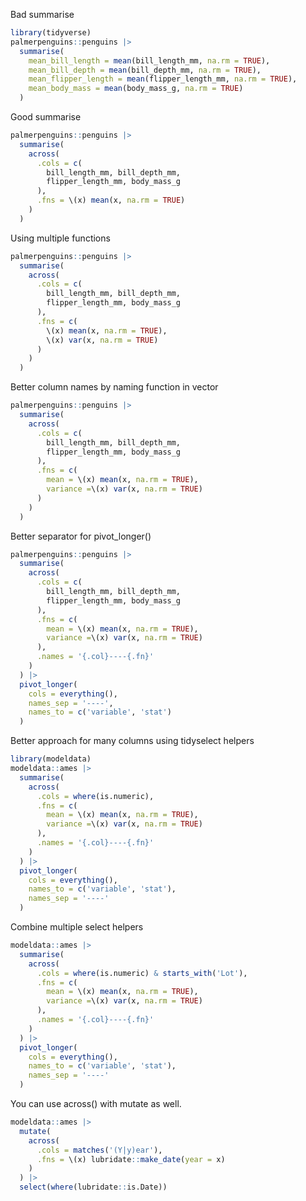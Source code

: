
Bad summarise

```r
library(tidyverse)
palmerpenguins::penguins |> 
  summarise(
    mean_bill_length = mean(bill_length_mm, na.rm = TRUE),
    mean_bill_depth = mean(bill_depth_mm, na.rm = TRUE),
    mean_flipper_length = mean(flipper_length_mm, na.rm = TRUE),
    mean_body_mass = mean(body_mass_g, na.rm = TRUE)
  )
```

Good summarise

```r
palmerpenguins::penguins |> 
  summarise(
    across(
      .cols = c(
        bill_length_mm, bill_depth_mm, 
        flipper_length_mm, body_mass_g
      ),
      .fns = \(x) mean(x, na.rm = TRUE)
    )
  )
```


Using multiple functions

```r
palmerpenguins::penguins |> 
  summarise(
    across(
      .cols = c(
        bill_length_mm, bill_depth_mm, 
        flipper_length_mm, body_mass_g
      ),
      .fns = c(
        \(x) mean(x, na.rm = TRUE),
        \(x) var(x, na.rm = TRUE)
      )
    )
  )
```

Better column names by naming function in vector

```r
palmerpenguins::penguins |> 
  summarise(
    across(
      .cols = c(
        bill_length_mm, bill_depth_mm, 
        flipper_length_mm, body_mass_g
      ),
      .fns = c(
        mean = \(x) mean(x, na.rm = TRUE),
        variance =\(x) var(x, na.rm = TRUE)
      )
    )
  )
```

Better separator for pivot_longer()

```r
palmerpenguins::penguins |> 
  summarise(
    across(
      .cols = c(
        bill_length_mm, bill_depth_mm, 
        flipper_length_mm, body_mass_g
      ),
      .fns = c(
        mean = \(x) mean(x, na.rm = TRUE),
        variance =\(x) var(x, na.rm = TRUE)
      ),
      .names = '{.col}----{.fn}'
    )
  ) |> 
  pivot_longer(
    cols = everything(),
    names_sep = '----',
    names_to = c('variable', 'stat')
  )
```


Better approach for many columns using tidyselect helpers

```r
library(modeldata)
modeldata::ames |> 
  summarise(
    across(
      .cols = where(is.numeric),
      .fns = c(
        mean = \(x) mean(x, na.rm = TRUE),
        variance =\(x) var(x, na.rm = TRUE)
      ),
      .names = '{.col}----{.fn}'
    )
  ) |> 
  pivot_longer(
    cols = everything(),
    names_to = c('variable', 'stat'),
    names_sep = '----'
  )
```

Combine multiple select helpers

```r
modeldata::ames |> 
  summarise(
    across(
      .cols = where(is.numeric) & starts_with('Lot'),
      .fns = c(
        mean = \(x) mean(x, na.rm = TRUE),
        variance =\(x) var(x, na.rm = TRUE)
      ),
      .names = '{.col}----{.fn}'
    )
  ) |> 
  pivot_longer(
    cols = everything(),
    names_to = c('variable', 'stat'),
    names_sep = '----'
  )
```

You can use across() with mutate as well.

```r
modeldata::ames |> 
  mutate(
    across(
      .cols = matches('(Y|y)ear'),
      .fns = \(x) lubridate::make_date(year = x)
    )
  ) |> 
  select(where(lubridate::is.Date))
```